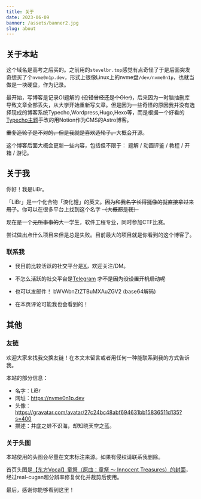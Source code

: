 ```yaml
---
title: 关于
date: 2023-06-09
banner: /assets/banner2.jpg
slug: about
---
```


## 关于本站

这个域名是高考之后买的。之前用的`stevelbr.top`感觉有点奇怪了于是后面突发奇想买了个`nvme0n1p.dev`，形式上很像Linux上的nvme盘`/dev/nvme0n1p`，也就当做是一块硬盘，作为记录。

最开始，写博客是记录OI题解的 ~~(没错曾经还是个OIer)~~，后来因为一时脑抽删库导致文章全部丢失，从大学开始重新写文章。但是因为一些奇怪的原因我并没有选择现成的博客系统Typecho,Wordpress,Hugo,Hexo等，而是根据一个好看的[Typecho主题](https://blog.imalan.cn/archives/247/)手改的用Notion作为CMS的Astro博客。

~~重复造轮子是不对的，但是我就是喜欢造轮子。~~大概会开源。

这个博客后面大概会更新一些内容，包括但不限于： 题解 / 动画评鉴 / 教程 / 开箱 / 游记。

## 关于我

你好！我是LiBr。

「LiBr」是一个化合物「溴化锂」的英文。~~因为和我名字长得挺像的就直接拿过来用了~~。你可以在很多平台上找到这个名字 ~~（大概都是我）~~

现在是一个~~无所事事的~~大一学生，软件工程专业，同时参加CTF比赛。

尝试做出点什么项目来但是总是失败。目前最大的项目就是你看到的这个博客了。

### 联系我

- 我目前比较活跃的社交平台是[X](https://twitter.com/0x88FFA357)，欢迎关注/DM。

- 不怎么活跃的社交平台是[Telegram](https://t.me/x88FFA377) ~~才不是因为没设置开机启动呢~~

- 也可以发邮件！ bWVAbnZtZTBuMXAuZGV2 (base64解码)

- 在本页评论可能我也会看到的！


## 其他

### 友链

欢迎大家来找我交换友链！在本文末留言或者用任何一种能联系到我的方式告诉我。

本站的部分信息：

- 名字：LiBr
- 网址：https://nvme0n1p.dev
- 头像：https://gravatar.com/avatar/27c24bc48abf694631bb15836511d135?s=400
- 描述：井底之蛙不识海，却知晓天空之蓝。


### 关于头图

本站使用的头图会尽量在文末标注来源。如果有侵权请联系我删除。

首页头图是[【东方Vocal】童祭（原曲：童祭 ～ Innocent Treasures）的封面](https://www.bilibili.com/video/av64579126/)，经过real-cugan超分辨率修复优化并裁剪后使用。

最后，感谢你能够看到这里！